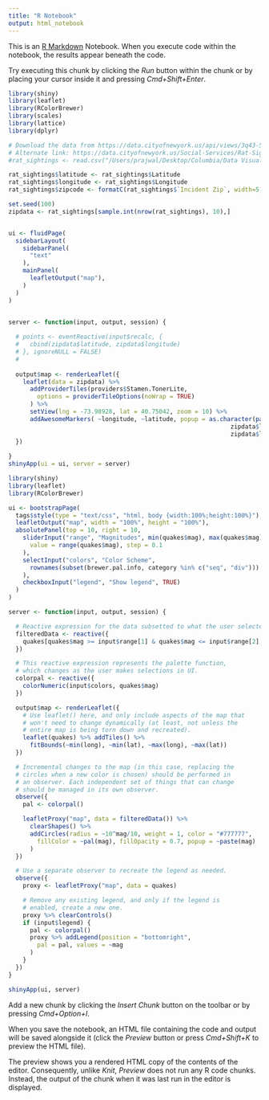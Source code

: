 ```yaml
---
title: "R Notebook"
output: html_notebook
---
```


This is an [R Markdown](http://rmarkdown.rstudio.com) Notebook. When you execute code within the notebook, the results appear beneath the code. 

Try executing this chunk by clicking the *Run* button within the chunk or by placing your cursor inside it and pressing *Cmd+Shift+Enter*. 

```r
library(shiny)
library(leaflet)
library(RColorBrewer)
library(scales)
library(lattice)
library(dplyr)

# Download the data from https://data.cityofnewyork.us/api/views/3q43-55fe/rows.csv?accessType=DOWNLOAD
# Alternate link: https://data.cityofnewyork.us/Social-Services/Rat-Sightings/3q43-55fe, click Export -> CSV
#rat_sightings <- read.csv("/Users/prajwal/Desktop/Columbia/Data Visualization/Group project/gp/data/Rat_Sightings.csv")

rat_sightings$latitude <- rat_sightings$Latitude
rat_sightings$longitude <- rat_sightings$Longitude
rat_sightings$zipcode <- formatC(rat_sightings$`Incident Zip`, width=5, format="d", flag="0")

set.seed(100)
zipdata <- rat_sightings[sample.int(nrow(rat_sightings), 10),]


ui <- fluidPage(
  sidebarLayout(
    sidebarPanel(
      "text"
    ),
    mainPanel(
      leafletOutput("map"),
    )
  )
)


server <- function(input, output, session) {
  
  # points <- eventReactive(input$recalc, {
  #   cbind(zipdata$latitude, zipdata$longitude)
  # }, ignoreNULL = FALSE)
  # 
  
  output$map <- renderLeaflet({
    leaflet(data = zipdata) %>%
      addProviderTiles(providers$Stamen.TonerLite,
        options = providerTileOptions(noWrap = TRUE)
      ) %>%
      setView(lng = -73.98928, lat = 40.75042, zoom = 10) %>%
      addAwesomeMarkers( ~longitude, ~latitude, popup = as.character(paste(zipdata$Incident.Zip,
                                                              zipdata$latitude,
                                                              zipdata$longitude)))
  })
  
}
shinyApp(ui = ui, server = server)
```
```r
library(shiny)
library(leaflet)
library(RColorBrewer)

ui <- bootstrapPage(
  tags$style(type = "text/css", "html, body {width:100%;height:100%}"),
  leafletOutput("map", width = "100%", height = "100%"),
  absolutePanel(top = 10, right = 10,
    sliderInput("range", "Magnitudes", min(quakes$mag), max(quakes$mag),
      value = range(quakes$mag), step = 0.1
    ),
    selectInput("colors", "Color Scheme",
      rownames(subset(brewer.pal.info, category %in% c("seq", "div")))
    ),
    checkboxInput("legend", "Show legend", TRUE)
  )
)

server <- function(input, output, session) {

  # Reactive expression for the data subsetted to what the user selected
  filteredData <- reactive({
    quakes[quakes$mag >= input$range[1] & quakes$mag <= input$range[2],]
  })

  # This reactive expression represents the palette function,
  # which changes as the user makes selections in UI.
  colorpal <- reactive({
    colorNumeric(input$colors, quakes$mag)
  })

  output$map <- renderLeaflet({
    # Use leaflet() here, and only include aspects of the map that
    # won't need to change dynamically (at least, not unless the
    # entire map is being torn down and recreated).
    leaflet(quakes) %>% addTiles() %>%
      fitBounds(~min(long), ~min(lat), ~max(long), ~max(lat))
  })

  # Incremental changes to the map (in this case, replacing the
  # circles when a new color is chosen) should be performed in
  # an observer. Each independent set of things that can change
  # should be managed in its own observer.
  observe({
    pal <- colorpal()

    leafletProxy("map", data = filteredData()) %>%
      clearShapes() %>%
      addCircles(radius = ~10^mag/10, weight = 1, color = "#777777",
        fillColor = ~pal(mag), fillOpacity = 0.7, popup = ~paste(mag)
      )
  })

  # Use a separate observer to recreate the legend as needed.
  observe({
    proxy <- leafletProxy("map", data = quakes)

    # Remove any existing legend, and only if the legend is
    # enabled, create a new one.
    proxy %>% clearControls()
    if (input$legend) {
      pal <- colorpal()
      proxy %>% addLegend(position = "bottomright",
        pal = pal, values = ~mag
      )
    }
  })
}

shinyApp(ui, server)

```

Add a new chunk by clicking the *Insert Chunk* button on the toolbar or by pressing *Cmd+Option+I*.

When you save the notebook, an HTML file containing the code and output will be saved alongside it (click the *Preview* button or press *Cmd+Shift+K* to preview the HTML file). 

The preview shows you a rendered HTML copy of the contents of the editor. Consequently, unlike *Knit*, *Preview* does not run any R code chunks. Instead, the output of the chunk when it was last run in the editor is displayed.

